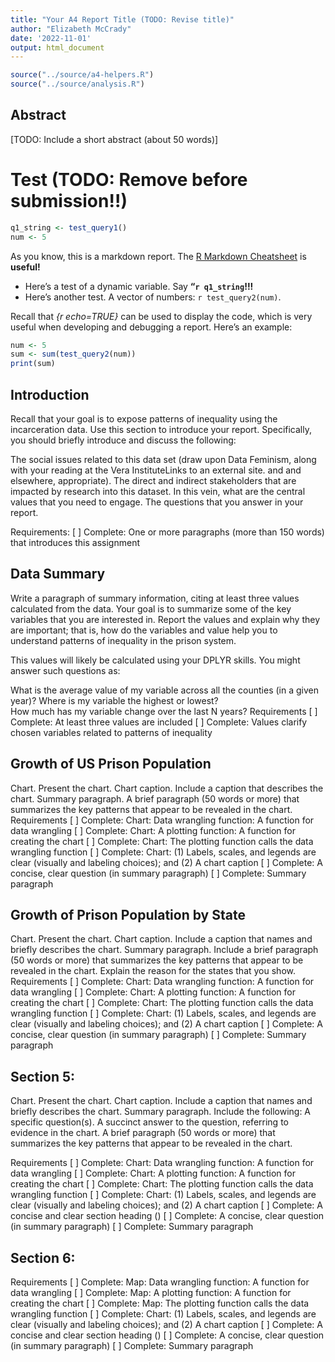 ```yaml
---
title: "Your A4 Report Title (TODO: Revise title)"
author: "Elizabeth McCrady"
date: '2022-11-01'
output: html_document
---
```


```r
source("../source/a4-helpers.R")
source("../source/analysis.R")
```

## Abstract 
[TODO: Include a short abstract (about 50 words)]

# Test (TODO: Remove before submission!!)
```r
q1_string <- test_query1()
num <- 5
```
As you know, this is a markdown report. The [R Markdown Cheatsheet](https://www.rstudio.com/wp-content/uploads/2015/02/rmarkdown-cheatsheet.pdf) is **useful!**

* Here's a test of a dynamic variable. Say **"`r q1_string`!!!** 
* Here's another test. A vector
of numbers: `r test_query2(num)`.

Recall that _{r echo=TRUE}_ can be used to display the code, 
which is very useful when developing and debugging a report. Here's an example: 

```r
num <- 5
sum <- sum(test_query2(num))
print(sum)
```

## Introduction 
Recall that your goal is to expose patterns of inequality using the incarceration data. Use this section to introduce your report. Specifically, you should briefly introduce and discuss the following: 

The social issues related to this data set (draw upon Data Feminism, along with your reading at the Vera InstituteLinks to an external site. and and elsewhere, appropriate). 
The direct and indirect stakeholders that are impacted by research into this dataset. In this vein, what are the central values that you need to engage.
The questions that you answer in your report.

Requirements: 
[ ] Complete: One or more paragraphs (more than 150 words) that introduces this assignment

## Data Summary 
Write a paragraph of summary information, citing at least three values calculated from the data.  Your goal is to summarize some of the key variables that you are interested in. Report the values and explain why they are important; that is, how do the variables and value help you to understand patterns of inequality in the prison system.

This values will likely be calculated using your DPLYR skills. You might answer such questions as: 

What is the average value of my variable across all the counties (in a given year)? 
Where is my variable the highest or lowest?  
How much has my variable change over the last N years?
Requirements 
[ ] Complete: At least three values are included 
[ ] Complete: Values clarify chosen variables related to patterns of inequality 

## Growth of US Prison Population
Chart. Present the chart.
Chart caption. Include a caption that describes the chart.
Summary paragraph. A brief paragraph (50 words or more) that summarizes the key patterns that appear to be revealed in the chart.
Requirements 
[ ] Complete: Chart: Data wrangling function: A function for data wrangling 
[ ] Complete: Chart: A plotting function: A function for creating the chart
[ ] Complete: Chart: The plotting function calls the data wrangling function
[ ] Complete: Chart: (1) Labels, scales, and legends are clear (visually and labeling choices); and (2) A chart caption 
[ ] Complete: A concise, clear question (in summary paragraph)
[ ] Complete: Summary paragraph

## Growth of Prison Population by State
Chart. Present the chart.
Chart caption. Include a caption that names and briefly describes the chart.
Summary paragraph. Include a brief paragraph (50 words or more) that summarizes the key patterns that appear to be revealed in the chart. Explain the reason for the states that you show.
Requirements 
[ ] Complete: Chart: Data wrangling function: A function for data wrangling 
[ ] Complete: Chart: A plotting function: A function for creating the chart
[ ] Complete: Chart: The plotting function calls the data wrangling function
[ ] Complete: Chart: (1) Labels, scales, and legends are clear (visually and labeling choices); and (2) A chart caption 
[ ] Complete: A concise, clear question (in summary paragraph)
[ ] Complete: Summary paragraph

## Section 5: <variable comparison that reveals potential patterns of inequality>
Chart. Present the chart.
Chart caption. Include a caption that names and briefly describes the chart.
Summary paragraph. Include the following: 
A specific question(s).
A succinct answer to the question, referring to evidence in the chart.
A brief paragraph (50 words or more) that summarizes the key patterns that appear to be revealed in the chart.

Requirements 
[ ] Complete: Chart: Data wrangling function: A function for data wrangling 
[ ] Complete: Chart: A plotting function: A function for creating the chart
[ ] Complete: Chart: The plotting function calls the data wrangling function
[ ] Complete: Chart: (1) Labels, scales, and legends are clear (visually and labeling choices); and (2) A chart caption 
[ ] Complete: A concise and clear section heading (<variable comparison that reveals potential patterns of inequality>) 
[ ] Complete: A concise, clear question (in summary paragraph)
[ ] Complete: Summary paragraph

## Section 6: <a map shows potential patterns of inequality that vary geographically>

Requirements 
[ ] Complete: Map: Data wrangling function: A function for data wrangling 
[ ] Complete: Map: A plotting function: A function for creating the chart
[ ] Complete: Map: The plotting function calls the data wrangling function
[ ] Complete: Chart: (1) Labels, scales, and legends are clear (visually and labeling choices); and (2) A chart caption 
[ ] Complete: A concise and clear section heading (<a map shows potential patterns of inequality that vary geographically>) 
[ ] Complete: A concise, clear question (in summary paragraph)
[ ] Complete: Summary paragraph


